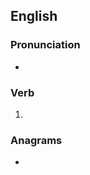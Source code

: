 ==English==

===Pronunciation===
* {{IPA|/ɡɹʌdʒd/|lang=en}}

===Verb===
{{head|en|verb form}}

# {{en-past of|grudge}}

===Anagrams===
* {{anagrams|en|drugged}}